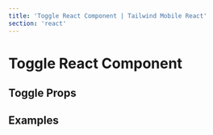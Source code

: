 ```yaml
---
title: 'Toggle React Component | Tailwind Mobile React'
section: 'react'
---
```



# Toggle React Component

## Toggle Props

<ToggleProps />

## Examples

<ExamplePreview
  react
  fileName="Toggle.jsx"
  source={ExampleSource}
  url="#/toggle"
/>
